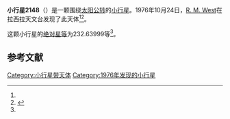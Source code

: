 {{Infobox planet
| bgcolour = #FFFFC0
| name = 2148 Epeios
| symbol = 
| image = 
| caption = 
| discovery = yes
| discovery_ref = 
| discoverer = [[R._M._West|R. M. West]]
| discovery_site = [[拉西拉天文台|拉西拉天文台]] 
| discovered = 1976年10月24日
| designations = yes
| mp_name = 
| named_after = 
| alt_names = 
| mp_category = [[特洛伊小行星|特洛伊小行星]]
| orbit_ref = <ref name="a">[http://ssd.jpl.nasa.gov/sbdb.cgi?sstr=2148 2148 Epeios] {{Wayback|url=http://ssd.jpl.nasa.gov/sbdb.cgi?sstr=2148 |date=20200820020906 }}，小行星數據庫瀏覽器（JPL Small-Body Database Browser）－[[美国国家航空航天局|美国国家航空航天局]]喷气推进实验室</ref>
| epoch = 2456400.5 (2013年4月18日更新)
| aphelion = {{convert|5.5133835|AU|km|3|abbr=on|lk=out}}
| perihelion = {{convert|4.9088245|AU|km|3|abbr=on}}
| semimajor = {{convert|5.2111040|AU|km|3|abbr=on}}
| eccentricity = 0.0580068
| period = 4345.032777 [[日|日]]<br />11.9[[儒略年|儒略年]]
| avg_speed = 
| inclination = 9.15199
| asc_node = 176.60000
| mean_anomaly = 
| arg_peri = 232.63999
| satellites = 
| physical_characteristics = yes
| dimensions = 
| mass = 
| density = 
| surface_grav = 
| escape_velocity = 
| sidereal_day = 
| axial_tilt = 
| pole_ecliptic_lat = 
| pole_ecliptic_lon = 
| albedo = 
| temperatures= 
| temp_name1 = 
| mean_temp_1 = 
| max_temp_1 = 
| temp_name2 = 
| max_temp_2 = 
| spectral_type = 
| abs_magnitude = 232.63999
}}

'''小行星2148'''（{{lang-en|2148 Epeios}}）是一颗围绕[[太阳|太阳]][[公转|公转]]的[[小行星|小行星]]。1976年10月24日，[[R._M._West|R. M. West]]在拉西拉天文台发现了此天体<ref name="a" /><ref>{{cite news|title=小行星列表|url=http://cfa-www.harvard.edu/iau/lists/NumberedMPs.txt|accessdate=2013-07-08|newspaper=哈佛大学|archive-date=2008-05-17|archive-url=https://web.archive.org/web/20080517010638/http://cfa-www.harvard.edu/iau/lists/NumberedMPs.txt|dead-url=no}}</ref>。

这颗小行星的[[绝对星等|绝对星等]]为232.63999等<ref name="a" />。

==参考文献==
{{reflist}}
{{Minor Planet Number|[[小行星2147|小行星2147]]|[[小行星2149|小行星2149]]}}

{{小天体}}

[[Category:小行星带天体|Category:小行星带天体]]
[[Category:1976年发现的小行星|Category:1976年发现的小行星]]

{{asteroid-stub}}